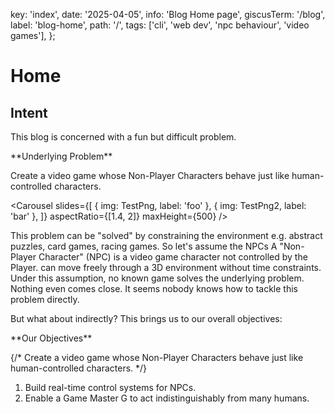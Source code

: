   key: 'index',
  date: '2025-04-05',
  info: 'Blog Home page',
  giscusTerm: '/blog',
  label: 'blog-home',
  path: '/',
  tags: ['cli', 'web dev', 'npc behaviour', 'video games'],
};




# Home

## Intent

This blog is concerned with a fun but difficult problem.

<Card id="underlying-problem"> 
**Underlying Problem**

Create a video game whose Non-Player Characters behave just like human-controlled characters.
</Card>

<Carousel
  slides={[
    { img: TestPng, label: 'foo' },
    { img: TestPng2, label: 'bar' },
  ]}
  aspectRatio={[1.4, 2]}
  maxHeight={500}
/>

This problem can be "solved" by constraining the environment e.g.
abstract puzzles, card games, racing games.
So let's assume the NPCs <SideNote>
A "Non-Player Character" (NPC) is a video game character not controlled by the Player.</SideNote> 
can move freely through a 3D environment without time constraints.
Under this assumption,
no known game solves the underlying problem.
Nothing even comes close.
It seems nobody knows how to tackle this problem directly.

But what about indirectly?
This brings us to our overall objectives:

<Card id="underlying-problem"> 
**Our Objectives**

{/* Create a video game whose Non-Player Characters behave just like human-controlled characters. */}

1. Build real-time control systems for NPCs.
2. Enable a Game Master <SideNote>G</SideNote> to act indistinguishably from many humans.
</Card>

